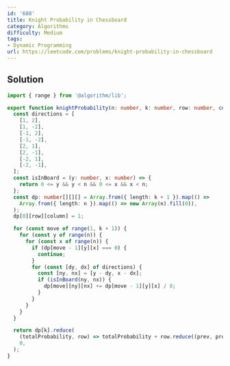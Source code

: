 ```yaml
---
id: '688'
title: Knight Probability in Chessboard
category: Algorithms
difficulty: Medium
tags:
- Dynamic Programming
url: https://leetcode.com/problems/knight-probability-in-chessboard
---
```


## Solution

```typescript filename="solution.ts" copy
import { range } from '@algorithm/lib';

export function knightProbability(n: number, k: number, row: number, column: number): number {
  const directions = [
    [1, 2],
    [1, -2],
    [-1, 2],
    [-1, -2],
    [2, 1],
    [2, -1],
    [-2, 1],
    [-2, -1],
  ];
  const isInBoard = (y: number, x: number) => {
    return 0 <= y && y < n && 0 <= x && x < n;
  };
  const dp: number[][][] = Array.from({ length: k + 1 }).map(() =>
    Array.from({ length: n }).map(() => new Array(n).fill(0)),
  );
  dp[0][row][column] = 1;

  for (const move of range(1, k + 1)) {
    for (const y of range(n)) {
      for (const x of range(n)) {
        if (dp[move - 1][y][x] === 0) {
          continue;
        }
        for (const [dy, dx] of directions) {
          const [ny, nx] = [y - dy, x - dx];
          if (isInBoard(ny, nx)) {
            dp[move][ny][nx] += dp[move - 1][y][x] / 8;
          }
        }
      }
    }
  }

  return dp[k].reduce(
    (totalProbability, row) => totalProbability + row.reduce((prev, prob) => prev + prob, 0),
    0,
  );
}
```

